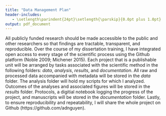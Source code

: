 ```yaml
---
title: "Data Management Plan"
header-includes:
   - \setlength\parindent{24pt}\setlength{\parskip}{0.0pt plus 1.0pt}
output: pdf_document
---
```


All publicly funded research should be made accessible to the public and other researchers so that findings are tractable, transparent, and reproducible. Over the course of my dissertation training, I have integrated open access to every stage of the scientific process using the Github platform (Noble 2009; Michener 2015). Each project that is a publishable unit will be arranged by tasks associated with the scientific method in the following folders: *data*, *analysis*, *results*, and *documentation*. All raw and processed data accompanied with metadata will be stored in the *data* folder. The analysis folder will hold my scripts for which I analyzed. Outcomes of the analyses and associated figures will be stored in the *results* folder. Protocols, a digitial notebook logging the progress of the project, and manuscripts will be stored in the *documentation* folder. Lastly, to ensure reproducibility and repeatability, I will share the whole project on Github (https://github.com/adnguyen). 

